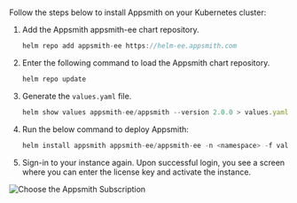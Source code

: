 # 

<HideElements/>

Follow the steps below to install Appsmith on your Kubernetes cluster:

1. Add the Appsmith appsmith-ee chart repository. 

    ```javascript
    helm repo add appsmith-ee https://helm-ee.appsmith.com
    ```
2. Enter the following command to load the Appsmith chart repository.

    ```javascript
    helm repo update
    ```
3. Generate the `values.yaml` file.

    ```javascript
    helm show values appsmith-ee/appsmith --version 2.0.0 > values.yaml
    ```
4. Run the below command to deploy Appsmith:

    ```javascript
    helm install appsmith appsmith-ee/appsmith-ee -n <namespace> -f values.yaml
    ```
5. Sign-in to your instance again. Upon successful login, you see a screen where you can enter the license key and activate the instance.

![Choose the Appsmith Subscription](/img/Customer-portal-choose-subscription.png)